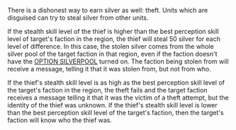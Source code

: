 There is a dishonest way to earn silver as well: theft. Units which are disguised can try to steal silver from other units.

If the stealth skill level of the thief is higher than the best perception skill level of target's faction in the region, the thief will steal 50 silver for each level of difference. In this case, the stolen silver comes from the whole silver pool of the target faction in that region, even if the faction doesn't have the [[OPTION|OPTION SILVERPOOL]] turned on. The faction being stolen from will receive a message, telling it that it was stolen from, but not from who.

If the thief's stealth skill level is as high as the best perception skill level of the target's faction in the region, the theft fails and the target faction receives a message telling it that it was the victim of a theft attempt, but the identity of the thief was unknown. If the thief's stealth skill level is lower than the best perception skill level of the target's faction, then the target's faction will know who the thief was.
